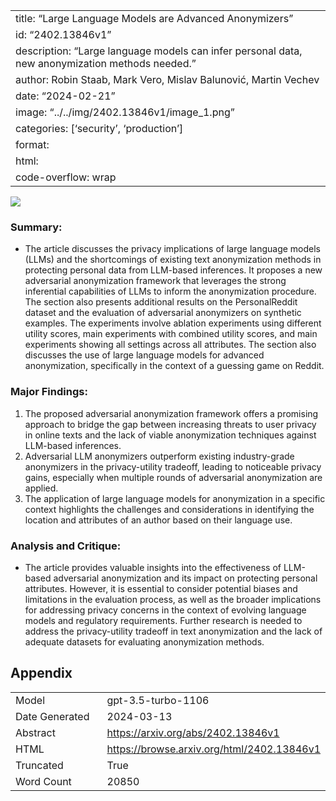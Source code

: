 
---
title: "Large Language Models are Advanced Anonymizers"
id: "2402.13846v1"
description: "Large language models can infer personal data, new anonymization methods needed."
author: Robin Staab, Mark Vero, Mislav Balunović, Martin Vechev
date: "2024-02-21"
image: "../../img/2402.13846v1/image_1.png"
categories: ['security', 'production']
format:
  html:
    code-overflow: wrap
---

![](../../img/2402.13846v1/image_1.png)

### Summary:
- The article discusses the privacy implications of large language models (LLMs) and the shortcomings of existing text anonymization methods in protecting personal data from LLM-based inferences. It proposes a new adversarial anonymization framework that leverages the strong inferential capabilities of LLMs to inform the anonymization procedure. The section also presents additional results on the PersonalReddit dataset and the evaluation of adversarial anonymizers on synthetic examples. The experiments involve ablation experiments using different utility scores, main experiments with combined utility scores, and main experiments showing all settings across all attributes. The section also discusses the use of large language models for advanced anonymization, specifically in the context of a guessing game on Reddit.

### Major Findings:
1. The proposed adversarial anonymization framework offers a promising approach to bridge the gap between increasing threats to user privacy in online texts and the lack of viable anonymization techniques against LLM-based inferences.
2. Adversarial LLM anonymizers outperform existing industry-grade anonymizers in the privacy-utility tradeoff, leading to noticeable privacy gains, especially when multiple rounds of adversarial anonymization are applied.
3. The application of large language models for anonymization in a specific context highlights the challenges and considerations in identifying the location and attributes of an author based on their language use.

### Analysis and Critique:
- The article provides valuable insights into the effectiveness of LLM-based adversarial anonymization and its impact on protecting personal attributes. However, it is essential to consider potential biases and limitations in the evaluation process, as well as the broader implications for addressing privacy concerns in the context of evolving language models and regulatory requirements. Further research is needed to address the privacy-utility tradeoff in text anonymization and the lack of adequate datasets for evaluating anonymization methods.

## Appendix

|          |          |
|----------|----------|
| Model     | gpt-3.5-turbo-1106       |
| Date Generated     | 2024-03-13       |
| Abstract | [https://arxiv.org/abs/2402.13846v1](https://arxiv.org/abs/2402.13846v1)        |
| HTML     | [https://browse.arxiv.org/html/2402.13846v1](https://browse.arxiv.org/html/2402.13846v1)       |
| Truncated       | True       |
| Word Count       | 20850       |